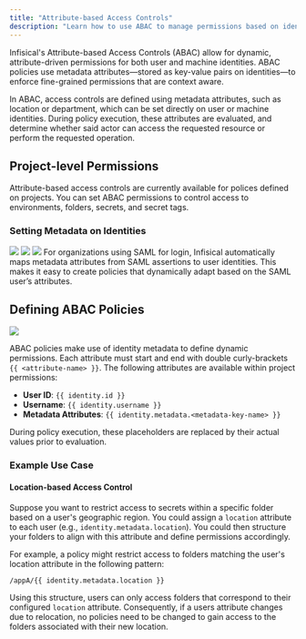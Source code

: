 ```yaml
---
title: "Attribute-based Access Controls"
description: "Learn how to use ABAC to manage permissions based on identity attributes."
---
```


Infisical's Attribute-based Access Controls (ABAC) allow for dynamic, attribute-driven permissions for both user and machine identities. 
ABAC policies use metadata attributes—stored as key-value pairs on identities—to enforce fine-grained permissions that are context aware.

In ABAC, access controls are defined using metadata attributes, such as location or department, which can be set directly on user or machine identities. 
During policy execution, these attributes are evaluated, and determine whether said actor can access the requested resource or perform the requested operation.

## Project-level Permissions

Attribute-based access controls are currently available for polices defined on projects. You can set ABAC permissions to control access to environments, folders, secrets, and secret tags.

### Setting Metadata on Identities

<Tabs>
  <Tab title="Manually Configure Metadata">
    <Steps>
        <Step title="Navigate to the Access Control page on the organization sidebar and select an identity (user or machine).">
            <img src="images/platform/access-controls/add-metadata-step1.png" />
        </Step>
        <Step title="On the Identity Page, click the pencil icon to edit the selected identity.">
            <img src="images/platform/access-controls/add-metadata-step2.png" />
        </Step>
        <Step title="Add metadata via key-value pairs and update the identity.">
            <img src="images/platform/access-controls/add-metadata-step3.png" />
        </Step>
    </Steps>
  </Tab>
  <Tab title="Automatically Populate Metadata">
    For organizations using SAML for login, Infisical automatically maps metadata attributes from SAML assertions to user identities.
    This makes it easy to create policies that dynamically adapt based on the SAML user’s attributes.
  </Tab>
</Tabs>


## Defining ABAC Policies

<img src="images/platform/access-controls/example-abac-1.png" />

ABAC policies make use of identity metadata to define dynamic permissions. Each attribute must start and end with double curly-brackets `{{ <attribute-name> }}`.
The following attributes are available within project permissions:

- **User ID**: `{{ identity.id }}`
- **Username**: `{{ identity.username }}`
- **Metadata Attributes**: `{{ identity.metadata.<metadata-key-name> }}`

During policy execution, these placeholders are replaced by their actual values prior to evaluation.

### Example Use Case

#### Location-based Access Control

Suppose you want to restrict access to secrets within a specific folder based on a user's geographic region.
You could assign a `location` attribute to each user (e.g., `identity.metadata.location`).
You could then structure your folders to align with this attribute and define permissions accordingly.

For example, a policy might restrict access to folders matching the user's location attribute in the following pattern:
```
/appA/{{ identity.metadata.location }}
```
Using this structure, users can only access folders that correspond to their configured `location` attribute.
Consequently, if a users attribute changes due to relocation, no policies need to be changed to gain access to the folders associated with their new location.

